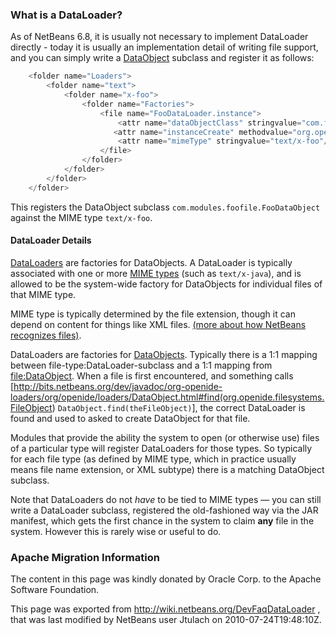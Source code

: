 <!--

    Licensed to the Apache Software Foundation (ASF) under one
    or more contributor license agreements.  See the NOTICE file
    distributed with this work for additional information
    regarding copyright ownership.  The ASF licenses this file
    to you under the Apache License, Version 2.0 (the
    "License"); you may not use this file except in compliance
    with the License.  You may obtain a copy of the License at

      http://www.apache.org/licenses/LICENSE-2.0

    Unless required by applicable law or agreed to in writing,
    software distributed under the License is distributed on an
    "AS IS" BASIS, WITHOUT WARRANTIES OR CONDITIONS OF ANY
    KIND, either express or implied.  See the License for the
    specific language governing permissions and limitations
    under the License.

-->

===What is a DataLoader?===
As of NetBeans 6.8, it is usually not necessary to implement DataLoader directly - today it is usually an implementation detail of writing file support, and you can simply write a [[DevFaqDataObject| DataObject]] subclass and register it as follows:

<source lang="java">
    <folder name="Loaders">
        <folder name="text">
            <folder name="x-foo">
                <folder name="Factories">
                    <file name="FooDataLoader.instance">
                        <attr name="dataObjectClass" stringvalue="com.foo.modules.foofile.FooDataObject"/>
                       <attr name="instanceCreate" methodvalue="org.openide.loaders.DataLoaderPool.factory"/>
                        <attr name="mimeType" stringvalue="text/x-foo"/>
                    </file>
                </folder>
            </folder>
        </folder>
    </folder>
</source>

This registers the DataObject subclass <code>com.modules.foofile.FooDataObject</code> against the MIME type <code>text/x-foo</code>.

====DataLoader Details====
[http://bits.netbeans.org/dev/javadoc/org-openide-loaders/org/openide/loaders/DataLoader.html DataLoaders] are factories for DataObjects.  A DataLoader is typically associated with one or more [http://en.wikipedia.org/wiki/MIME MIME types] (such as <code>text/x-java</code>), and is allowed to be the system-wide factory for DataObjects for individual files of that MIME type.

MIME type is typically determined by the file extension, though it can depend on content for things like XML files. [[DevFaqFileRecognition|(more about how NetBeans recognizes files)]].

DataLoaders are factories for [[DevFaqDataObject| DataObjects]].  Typically there is a 1:1 mapping between file-type:DataLoader-subclass and a 1:1 mapping from file:DataObject.  When a file is first encountered, and something calls [http://bits.netbeans.org/dev/javadoc/org-openide-loaders/org/openide/loaders/DataObject.html#find(org.openide.filesystems.FileObject) <code>DataObject.find(theFileObject)</code>], the correct DataLoader is found and used to asked to create DataObject for that file.

Modules that provide the ability the system to open (or otherwise use) files of a particular type will register DataLoaders for those types. So typically for each file type (as defined by MIME type, which in practice usually means file name extension, or XML subtype) there is a matching DataObject
subclass.

Note that DataLoaders do not ''have'' to be tied to MIME types &mdash; you can still write a DataLoader subclass, registered the old-fashioned way via the JAR manifest, which gets the first chance in the system to claim '''any''' file in the system.  However this is rarely wise or useful to do.

===Apache Migration Information===

The content in this page was kindly donated by Oracle Corp. to the
Apache Software Foundation.

This page was exported from http://wiki.netbeans.org/DevFaqDataLoader , 
that was last modified by NetBeans user Jtulach 
on 2010-07-24T19:48:10Z.


